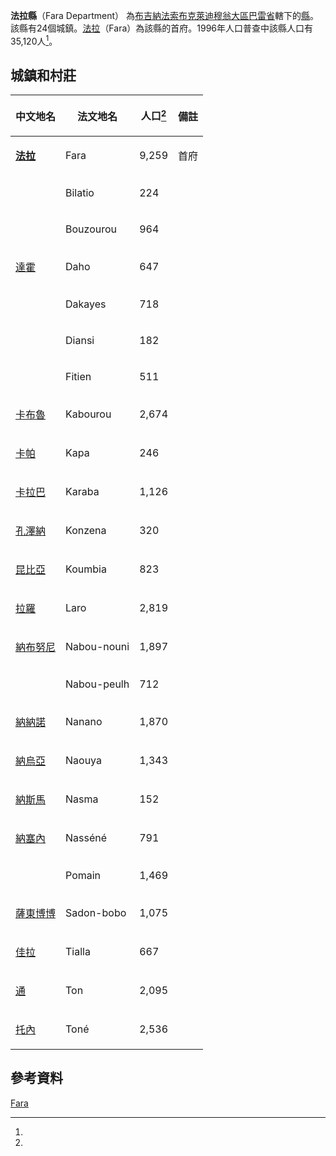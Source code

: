 {{Infobox settlement
|name = 法拉縣
|settlement_type = [[巴雷省|巴雷省]][[縣_(布基納法索)|縣份]]
|native_name = Fara Department
|nickname = 
|image_skyline = 
|image_size = 
|image_caption =
|image_flag = 
|image_seal = 
|seal_size =
|image_map = 
|map_caption = 
|pushpin_map = Burkina Faso
|pushpin_map_caption = 
|coordinates_region = 
|subdivision_type = 國家
|subdivision_name = {{flag|Burkina Faso}}
|subdivision_type1 = 大區
|subdivision_name1 = [[布克萊迪穆翁大區|布克萊迪穆翁大區]]
|subdivision_type2 = [[布吉納法索行政區劃|省]]
|subdivision_name2 = [[巴雷省|巴雷省]]
|subdivision_type3 = 首府
|subdivision_name3 = [[法拉_(布吉納法索)|法拉]]
|leader_title = 
|leader_name = 
|established_title = 
|established_date = 
|area_total_km2 = 
|population_as_of = 1996
|population_footnotes =<ref name=IC>[http://www.inforoute-communale.gov.bf/list_vill/bm.htm Burkinabé government inforoute communale] {{webarchive|url=https://web.archive.org/web/20080124133758/http://www.inforoute-communale.gov.bf/list_vill/bm.htm |date=2008-01-24 }}</ref>
|population_total = 35,120
|population_density_km2 =
|population_blank1_title = 民族
|population_blank1 = 
|timezone =GMT
|coordinates_display = inline,title
|utc_offset = +0
|latd=11
|latm=32
|lats=00
|latNS=N
|longd=2
|longm=46
|longs=00
|longEW=W
|website = 
}}

'''法拉縣'''（Fara Department） 為[[布吉納法索|布吉納法索]][[布克萊迪穆翁大區|布克萊迪穆翁大區]][[巴雷省|巴雷省]]轄下的[[縣_(布吉納法索)|縣]]。該縣有24個城鎮。[[法拉_(布吉納法索)|法拉]]（Fara）為該縣的首府。1996年人口普查中該縣人口有35,120人<ref name=IC/>。

==城鎮和村莊==
{| class="wikitable sortable" style="text-align: center"
|- bgcolor=#EEEEEE
! 中文地名
! 法文地名
! 人口<ref name=IC/>
! 備註
|-
| '''[[法拉_(布吉納法索)|法拉]]'''
| Fara
| 9,259
| 首府
|-
| 
| Bilatio
| 224
| 
|-
| 
| Bouzourou
| 964
|
|-
| [[達霍_(布吉納法索)|達霍]]
| Daho
| 647
|
|-
| 
| Dakayes
| 718
|
|-
| 
| Diansi
| 182
|
|-
| 
| Fitien
| 511
|
|-
| [[卡布魯|卡布魯]]
| Kabourou
| 2,674
|
|-
| [[卡帕_(布吉納法索)|卡帕]]
| Kapa
| 246
|
|-
| [[卡拉巴_(布吉納法索)|卡拉巴]]
| Karaba
| 1,126
|
|-
| [[孔澤納|孔澤納]]
| Konzena
| 320
|
|-
| [[昆比亞_(巴雷縣)|昆比亞]]
| Koumbia
| 823
|
|-
| [[拉羅_(布吉納法索)|拉羅]]
| Laro
| 2,819
|
|-
| [[納布努尼|納布努尼]]
| Nabou-nouni
| 1,897
|
|-
| 
| Nabou-peulh
| 712
|
|-
| [[納納諾|納納諾]]
| Nanano
| 1,870
|
|-
| [[納烏亞|納烏亞]]
| Naouya
| 1,343
|
|-
| [[納斯馬|納斯馬]]
| Nasma
| 152
|
|-
| [[納塞內|納塞內]]
| Nasséné
| 791
|
|-
| 
| Pomain
| 1,469
|
|-
| [[薩東博博|薩東博博]]
| Sadon-bobo
| 1,075
|
|-
| [[佳拉|佳拉]]
| Tialla
| 667
|
|-
| [[通_(布吉納法索)|通]]
| Ton
| 2,095
|
|-
| [[托內_(布吉納法索)|托內]]
| Toné
| 2,536
|
|}

==參考資料==
{{Reflist}}

{{巴雷省}}

[[Category:巴雷省縣份|Fara]]

{{BurkinaFaso-geo-stub}}